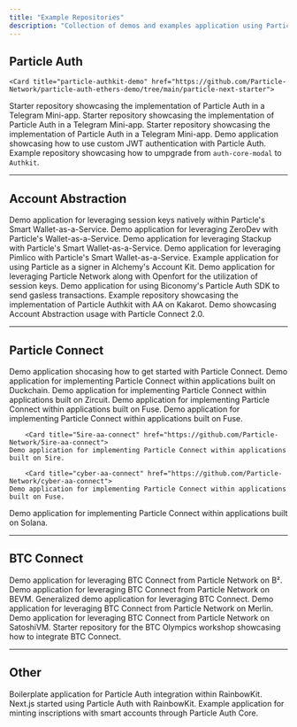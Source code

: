 ```yaml
---
title: "Example Repositories"
description: "Collection of demos and examples application using Particle Network's products."
---
```


## Particle Auth

<CardGroup cols={3}>

    <Card title="particle-authkit-demo" href="https://github.com/Particle-Network/particle-auth-ethers-demo/tree/main/particle-next-starter">
  Starter repository showcasing the implementation of Particle Auth in a Telegram Mini-app.
  </Card>
      <Card title="kakarot-authkit-aa-demo" href="https://github.com/Particle-Network/kakarot-auth-aa-demo">
  Starter repository showcasing the implementation of Particle Auth in a Telegram Mini-app.
  </Card>
  <Card title="tg-miniapp-particle-starter" href="https://github.com/Particle-Network/tg-miniapp-particle-starter">
  Starter repository showcasing the implementation of Particle Auth in a Telegram Mini-app.
  </Card>
    <Card title="jwt-demo-particle-auth" href="https://github.com/Particle-Network/jwt-demo-particle-auth">
  Demo application showcasing how to use custom JWT authentication with Particle Auth.
  </Card>
        <Card title="upgrade-autkit-demo" href="https://github.com/Particle-Network/upgrade-autkit-demo">
    Example repository showcasing how to umpgrade from `auth-core-modal` to `Authkit`.
  </Card>
</CardGroup>

***

## Account Abstraction

<CardGroup cols={3}>
  <Card title="particle-session-key-demo" href="https://github.com/TABASCOatw/particle-session-key-demo">
    Demo application for leveraging session keys natively within Particle's Smart Wallet-as-a-Service.
  </Card>
  <Card title="particle-zerodev-demo" href="https://github.com/TABASCOatw/particle-zerodev-demo">
    Demo application for leveraging ZeroDev with Particle's Wallet-as-a-Service.
  </Card>
  <Card title="particle-stackup-demo" href="https://github.com/TABASCOatw/particle-stackup-demo">
    Demo application for leveraging Stackup with Particle's Smart Wallet-as-a-Service.
  </Card>
  <Card title="particle-pimlico-demo" href="https://github.com/TABASCOatw/particle-pimlico-demo">
    Demo application for leveraging Pimlico with Particle's Smart Wallet-as-a-Service.
  </Card>
  <Card title="particle-account-kit-demo" href="https://github.com/TABASCOatw/particle-account-kit-demo">
    Example application for using Particle as a signer in Alchemy's Account Kit.
  </Card>
  <Card title="particle-openfort-demo" href="https://github.com/TABASCOatw/particle-openfort-demo">
    Demo application for leveraging Particle Network along with Openfort for the utilization of session keys.
  </Card>
  <Card title="particle-biconomy-sdk-demo" href="https://github.com/TABASCOatw/particle-biconomy-sdk-demo">
    Demo application for using Biconomy's Particle Auth SDK to send gasless transactions.
  </Card>
    <Card title="kakarot-auth-aa-demo" href="https://github.com/Particle-Network/kakarot-auth-aa-demo">
    Example repository showcasing the implementation of Particle Authkit with AA on Kakarot.
  </Card>
      <Card title="connectkit-aa-usage" href="https://github.com/Particle-Network/connectkit-aa-usage">
    Demo showcasing Account Abstraction usage with Particle Connect 2.0.
  </Card>
</CardGroup>

***

## Particle Connect

<CardGroup cols={3}>
          <Card title="particle-connectkit2.0-quickstart" href="https://github.com/Particle-Network/particle-connectkit2.0-quickstart">
    Demo application shocasing how to get started with Particle Connect.
  </Card>

  <Card title="duckchain-aa-connect" href="https://github.com/Particle-Network/duckchain-aa-connect">
    Demo application for implementing Particle Connect within applications built on Duckchain.
  </Card>
    <Card title="zircuit-aa-connect" href="https://github.com/Particle-Network/zircuit-aa-connect">
    Demo application for implementing Particle Connect within applications built on Zircuit.
  </Card>
      <Card title="connectkit-fuse-demo" href="https://github.com/Particle-Network/connectkit-fuse-demo">
    Demo application for implementing Particle Connect within applications built on Fuse.
  </Card>
        <Card title="gnosis-aa-connect" href="https://github.com/Particle-Network/gnosis-aa-connect">
    Demo application for implementing Particle Connect within applications built on Fuse.
  </Card>
 
        <Card title="5ire-aa-connect" href="https://github.com/Particle-Network/5ire-aa-connect">
    Demo application for implementing Particle Connect within applications built on 5ire.
  </Card>
  
        <Card title="cyber-aa-connect" href="https://github.com/Particle-Network/cyber-aa-connect">
    Demo application for implementing Particle Connect within applications built on Fuse.
  </Card>
          <Card title="connect-solana-demo" href="https://github.com/Particle-Network/connect-solana-demo">
    Demo application for implementing Particle Connect within applications built on Solana.
  </Card>
 

</CardGroup>

*** 

## BTC Connect

<CardGroup cols={3}>
  <Card title="particle-bsquared-demo" href="https://github.com/TABASCOatw/particle-bsquared-demo">
    Demo application for leveraging BTC Connect from Particle Network on B².
  </Card>
  <Card title="particle-bevm-demo" href="https://github.com/TABASCOatw/particle-bevm-demo">
    Demo application for leveraging BTC Connect from Particle Network on BEVM.
  </Card>
  <Card title="particle-btc-connect-demo" href="https://github.com/TABASCOatw/particle-btc-connect-demo">
    Generalized demo application for leveraging BTC Connect.
  </Card>
  <Card title="particle-merlin-demo" href="https://github.com/TABASCOatw/particle-merlin-demo">
    Demo application for leveraging BTC Connect from Particle Network on Merlin.
  </Card>
  <Card title="particle-satoshivm-demo" href="https://github.com/TABASCOatw/particle-satoshivm-demo">
    Demo application for leveraging BTC Connect from Particle Network on SatoshiVM.
  </Card>
    <Card title="btc-olympics-workshop" href="https://github.com/Particle-Network/btc-olympics-workshop">
    Starter repository for the BTC Olympics workshop showcasing how to integrate BTC Connect.
  </Card>
</CardGroup>

***

## Other

<CardGroup cols={3}>
  <Card title="particle-rainbowkit-boilerplate" href="https://github.com/TABASCOatw/particle-rainbowkit-boilerplate">
    Boilerplate application for Particle Auth integration within RainbowKit.
  </Card>
  <Card title="rainbowkit-next-starter" href="https://github.com/Particle-Network/particle-web-demo/tree/master/packages/rainbowkit-next-starter">
    Next.js started using Particle Auth with RainbowKit.
  </Card>
  <Card title="particle-inscription-demo" href="https://github.com/TABASCOatw/particle-inscription-demo">
    Example application for minting inscriptions with smart accounts through Particle Auth Core.
  </Card>
</CardGroup>
